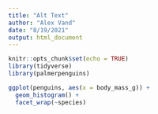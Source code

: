 ```yaml
---
title: "Alt Text"
author: "Alex Vand"
date: "8/19/2021"
output: html_document
---
```


```r
knitr::opts_chunk$set(echo = TRUE)
library(tidyverse)
library(palmerpenguins)
```

```r

ggplot(penguins, aes(x = body_mass_g)) +
  geom_histogram() +
  facet_wrap(~species)
```

